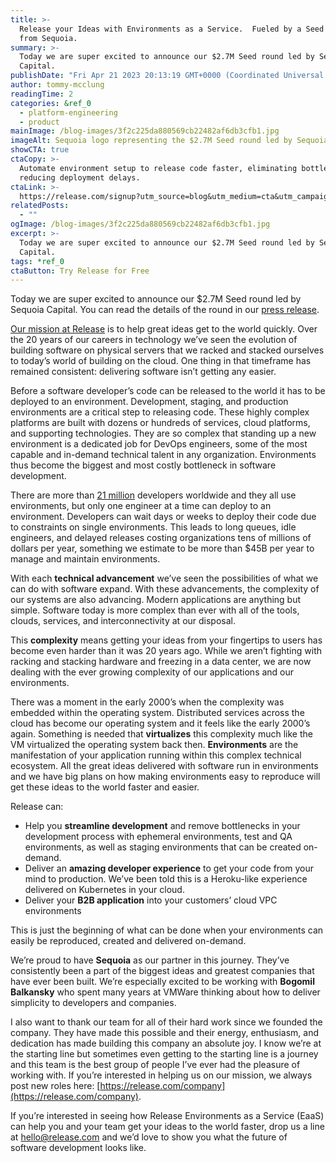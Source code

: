 ```yaml
---
title: >-
  Release your Ideas with Environments as a Service.  Fueled by a Seed Round
  from Sequoia.
summary: >-
  Today we are super excited to announce our $2.7M Seed round led by Sequoia
  Capital.
publishDate: "Fri Apr 21 2023 20:13:19 GMT+0000 (Coordinated Universal Time)"
author: tommy-mcclung
readingTime: 2
categories: &ref_0
  - platform-engineering
  - product
mainImage: /blog-images/3f2c225da880569cb22482af6db3cfb1.jpg
imageAlt: Sequoia logo representing the $2.7M Seed round led by Sequoia Capital
showCTA: true
ctaCopy: >-
  Automate environment setup to release code faster, eliminating bottlenecks and
  reducing deployment delays.
ctaLink: >-
  https://release.com/signup?utm_source=blog&utm_medium=cta&utm_campaign=blog-cta&utm_content=releasehub-sequoia-funded
relatedPosts:
  - ""
ogImage: /blog-images/3f2c225da880569cb22482af6db3cfb1.jpg
excerpt: >-
  Today we are super excited to announce our $2.7M Seed round led by Sequoia
  Capital.
tags: *ref_0
ctaButton: Try Release for Free
---
```


Today we are super excited to announce our $2.7M Seed round led by Sequoia Capital. You can read the details of the round in our [press release](https://release.com/press-releases).

[Our mission at Release](https://release.com/blog/the-release-mission) is to help great ideas get to the world quickly. Over the 20 years of our careers in technology we’ve seen the evolution of building software on physical servers that we racked and stacked ourselves to today’s world of building on the cloud. One thing in that timeframe has remained consistent: delivering software isn’t getting any easier.

Before a software developer’s code can be released to the world it has to be deployed to an environment. Development, staging, and production environments are a critical step to releasing code. These highly complex platforms are built with dozens or hundreds of services, cloud platforms, and supporting technologies. They are so complex that standing up a new environment is a dedicated job for DevOps engineers, some of the most capable and in-demand technical talent in any organization. Environments thus become the biggest and most costly bottleneck in software development.

There are more than [21 million](https://en.wikipedia.org/wiki/Software_engineering_demographics) developers worldwide and they all use environments, but only one engineer at a time can deploy to an environment. Developers can wait days or weeks to deploy their code due to constraints on single environments. This leads to long queues, idle engineers, and delayed releases costing organizations tens of millions of dollars per year, something we estimate to be more than $45B per year to manage and maintain environments.

With each **technical advancement** we’ve seen the possibilities of what we can do with software expand. With these advancements, the complexity of our systems are also advancing. Modern applications are anything but simple. Software today is more complex than ever with all of the tools, clouds, services, and interconnectivity at our disposal.

This **complexity** means getting your ideas from your fingertips to users has become even harder than it was 20 years ago. While we aren’t fighting with racking and stacking hardware and freezing in a data center, we are now dealing with the ever growing complexity of our applications and our environments.

There was a moment in the early 2000’s when the complexity was embedded within the operating system. Distributed services across the cloud has become our operating system and it feels like the early 2000’s again. Something is needed that **virtualizes** this complexity much like the VM virtualized the operating system back then.
**Environments** are the manifestation of your application running within this complex technical ecosystem. All the great ideas delivered with software run in environments and we have big plans on how making environments easy to reproduce will get these ideas to the world faster and easier.

Release can:

- Help you **streamline development** and remove bottlenecks in your development process with ephemeral environments, test and QA environments, as well as staging environments that can be created on-demand.
- Deliver an **amazing developer experience** to get your code from your mind to production. We’ve been told this is a Heroku-like experience delivered on Kubernetes in your cloud. 
- Deliver your **B2B application** into your customers’ cloud VPC environments

This is just the beginning of what can be done when your environments can easily be reproduced, created and delivered on-demand.

We’re proud to have **Sequoia** as our partner in this journey. They’ve consistently been a part of the biggest ideas and greatest companies that have ever been built. We’re especially excited to be working with **Bogomil Balkansky** who spent many years at VMWare thinking about how to deliver simplicity to developers and companies.

I also want to thank our team for all of their hard work since we founded the company. They have made this possible and their energy, enthusiasm, and dedication has made building this company an absolute joy. I know we’re at the starting line but sometimes even getting to the starting line is a journey and this team is the best group of people I’ve ever had the pleasure of working with. If you’re interested in helping us on our mission, we always post new roles here: [https://release.com/company](https://release.com/company).

If you’re interested in seeing how Release Environments as a Service (EaaS) can help you and your team get your ideas to the world faster, drop us a line at [hello@release.com](mailto:hello@release.com) and we’d love to show you what the future of software development looks like.
